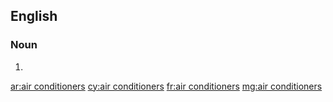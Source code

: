 ==English==

===Noun===
{{head|en|plural}}

# {{plural of|air conditioner|lang=en}}

[[ar:air conditioners]]
[[cy:air conditioners]]
[[fr:air conditioners]]
[[mg:air conditioners]]